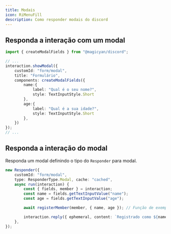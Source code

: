 ```yaml
---
title: Modais
icon: RiMenuFill
description: Como responder modais do discord
---
```


## Responda a interação com um modal

```ts title="command.ts"
import { createModalFields } from "@magicyan/discord";

// ...
interaction.showModal({
    customId: "form/modal",
    title: "Formulário",
    components: createModalFields({
        name:{
            label: "Qual é o seu nome?",
            style: TextInputStyle.Short
        },
        age:{
            label: "Qual é a sua idade?",
            style: TextInputStyle.Short
        },
    })
});
// ...
```
## Responda a interação do modal

Responda um modal definindo o tipo do `Responder` para modal.

```ts title="responder.ts"
new Responder({
    customId: "form/modal",
    type: ResponderType.Modal, cache: "cached",
    async run(interaction) {
        const { fields, member } = interaction;
        const name = fields.getTextInputValue("name");
        const age = fields.getTextInputValue("age");

        await registerMember(member, { name, age }); // Função de exemplo

        interaction.reply({ ephemeral, content: `Registrado como ${name}` });
    },
});
```